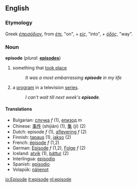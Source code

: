 ==English==

===Etymology===
Greek ''[[έπεισόδιον]]'', from ''[[έπι]]'', "on", + ''[[είς]]'', "into", + ''[[όδός]]'', "way".

=== Noun ===
'''episode'''  (''plural:'' '''[[episodes]]''')
# something that [[take place|took place]]
#:''It was a most embarrassing '''episode''' in my life''
# a [[program]] in a television [[series]].
#:''I can't wait till next week's '''episode'''.''

==== Translations ====
*Bulgarian: [[случка]] ''f'' (1), [[епизод]] ''m''
*Chinese: [[事件]] (shìjiàn) (1), [[集]] (jí) (2)
*Dutch: episode ''f'' (1), [[aflevering]] ''f'' (2)
*Finnish: [[tapaus]] (1), [[jakso]] (2)
*French: [[épisode]] ''f'' (1,2)
*German: [[Episode]] ''f'' (1,2), [[Folge]] ''f'' (2)
*Iceland: [[atvik]] (1), [[þáttur]] (2)
*Interlingua: [[episodio]]
*Spanish: [[episodio]]
*Volapük: [[näijenot]]

[[io:Episode]]
[[it:episode]]
[[nl:episode]]